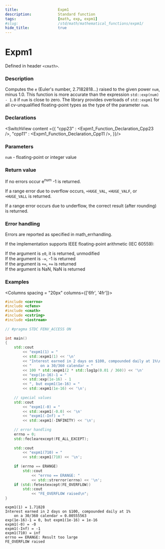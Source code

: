 ```yaml
---
title:                  Expm1
description:            Standard function
tags:                   [math, exp, expm1]
#slug:                  /std/math/mathematical_functions/expm1/
hide_title:             true
---
```



<!----------------- Codes ---------------------->

# Expm1

Defined in header `<cmath>`.

### Description

Computes the `e` (Euler's number, 2.7182818...) raised to the given power `num`, minus 1.0. This function is more accurate than the expression 
`std::exp(num) - 1.0` if `num` is close to zero. The library provides overloads of `std::expm1` for all cv-unqualified floating-point types as the type of the parameter `num`.

### Declarations

<SwitchView content ={{
    "cpp23" : <Expm1_Function_Declaration_Cpp23 />,
    "cpp11" : <Expm1_Function_Declaration_Cpp11 />,
}}/>


### Parameters
 
`num` - floating-point or integer value

### Return value

If no errors occur e<sup>num</sup> -1 is returned.

If a range error due to overflow occurs, `+HUGE_VAL`, `+HUGE_VALF`, or `+HUGE_VALL` is returned.

If a range error occurs due to underflow, the correct result (after rounding) is returned.

### Error handling

Errors are reported as specified in math_errhandling.

If the implementation supports IEEE floating-point arithmetic (IEC 60559):

If the argument is `±0`, it is returned, unmodified <br/>
If the argument is `-∞`, -1 is returned<br/>
If the argument is `+∞`, `+∞` is returned<br/>
If the argument is NaN, NaN is returned<br/>


### Examples



<Columns spacing = "20px" columns={['6fr', '4fr']}>
<div>

```cpp
#include <cerrno>
#include <cfenv>
#include <cmath>
#include <cstring>
#include <iostream>
 
// #pragma STDC FENV_ACCESS ON
 
int main()
{
    std::cout 
        << "expm1(1) = " 
        << std::expm1(1) << '\n'
        << "Interest earned in 2 days on $100, compounded daily at 1%\n"
        << "    on a 30/360 calendar = "
        << 100 * std::expm1(2 * std::log1p(0.01 / 360)) << '\n'
        << "exp(1e-16)-1 = " 
        << std::exp(1e-16) - 1
        << ", but expm1(1e-16) = " 
        << std::expm1(1e-16) << '\n';
 
    // special values
    std::cout 
        << "expm1(-0) = " 
        << std::expm1(-0.0) << '\n'
        << "expm1(-Inf) = " 
        << std::expm1(-INFINITY) << '\n';
 
    // error handling
    errno = 0;
    std::feclearexcept(FE_ALL_EXCEPT);
 
    std::cout 
        << "expm1(710) = " 
        << std::expm1(710) << '\n';
 
    if (errno == ERANGE)
        std::cout 
            << "errno == ERANGE: " 
            << std::strerror(errno) << '\n';
    if (std::fetestexcept(FE_OVERFLOW))
        std::cout 
            << "FE_OVERFLOW raised\n";
}
```

</div>

<div>

```plaintext title="Possible Result"
expm1(1) = 1.71828
Interest earned in 2 days on $100, compounded daily at 1%
    on a 30/360 calendar = 0.00555563
exp(1e-16)-1 = 0, but expm1(1e-16) = 1e-16
expm1(-0) = -0
expm1(-Inf) = -1
expm1(710) = inf
errno == ERANGE: Result too large
FE_OVERFLOW raised
```

</div>
</Columns>
